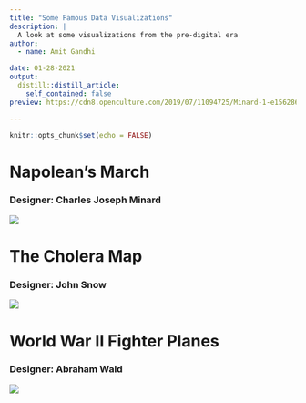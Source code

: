```yaml
---
title: "Some Famous Data Visualizations"
description: |
  A look at some visualizations from the pre-digital era
author:
  - name: Amit Gandhi

date: 01-28-2021
output:
  distill::distill_article:
    self_contained: false
preview: https://cdn8.openculture.com/2019/07/11094725/Minard-1-e1562863679105.png

---
```



```r
knitr::opts_chunk$set(echo = FALSE)
```

# Napolean's March

### Designer: Charles Joseph Minard

![](https://cdn8.openculture.com/2019/07/11094725/Minard-1-e1562863679105.png)

# The Cholera Map

### Designer: John Snow

![](https://i.pinimg.com/originals/d0/ea/4e/d0ea4efe211e42f3ea6a59f2e2908a92.png)

# World War II Fighter Planes

### Designer: Abraham Wald

![](https://14z8nsymu654dbb403rlugxa-wpengine.netdna-ssl.com/wp-content/uploads/2019/03/Survivorship-bias.png)